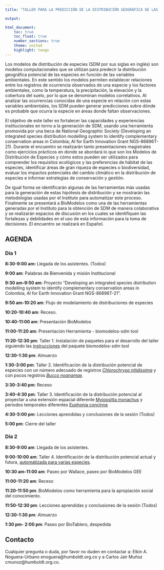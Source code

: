 ---
title: "TALLER PARA LA PREDICCIÓN DE LA DISTRIBUCIÓN GEOGRÁFICA DE LAS ESPECIES COMO HERRAMIENTA PARA LA TOMA DE DECISIONES"

output:

html_document:
    toc: true
    toc_float: true
    number_sections: true
    theme: united
    highlight: tango
---

Los modelos de distribución de especies (SDM por sus siglas en inglés) son modelos computacionales que se utilizan para predecir la distribución geográfica potencial de las especies en función de las variables ambientales. En este sentido los  modelos permiten establecer relaciones entre los registros de ocurrencia observados de una especie y los factores ambientales, como la temperatura, la precipitación, la elevación y la cobertura del suelo, por lo que se denominan modelos correlativos. Al analizar las ocurrencias conocidas de una especie en relación con estas variables ambientales, los SDM pueden generar predicciones sobre dónde es probable que ocurra la especie en áreas donde faltan observaciones.

El objetivo de este taller es fortalecer las capacidades y experiencias institucionales en torno a la generación de SDM, usando una herramienta promovida por una beca de National Geographic Society (Developing an integrated species distribution modelling system to identify complementary conservation areas in Colombia; AI for Earth Innovation Grant NGS-86896T-21). Durante el encuentro se realizarán tanto presentaciones magistrales como ejercicios prácticos en donde se abordará lo que son los Modelos de Distribución de Especies y cómo estos pueden ser utilizados para comprender los requisitos ecológicos y las preferencias de hábitat de las especies, identificar áreas de gran riqueza de especies o biodiversidad, evaluar los impactos potenciales del cambio climático en la distribución de especies e informar estrategias de conservación y gestión. 

De igual forma se identificarán algunas de las herramientas más  usadas para la generación de estas hipótesis de distribución y se mostrarán las metodologías usadas por el Instituto para automatizar este proceso. Finalmente se presentará a BioModelos como una de las herramientas generadas por el Instituto para la obtención de SDM de manera colaborativa y se realizarán espacios de discusión en los cuales se identifiquen las fortalezas y debilidades en el uso de esta información para la toma de decisiones.
El encuentro se realizará en Español. 


## AGENDA 

### Día 1 

**8:30-9:00 am:** Llegada de los asistentes. (Todos)

**9:00 am**: Palabras de Bienvenida y misión Institucional

**9:30 am-9:50 am**: Proyecto “Developing an integrated species distribution modelling system to identify complementary conservation areas in Colombia; AI for Earth Innovation Grant NGS-86896T-21”.

**9:50 am-10:20 am**: Flujo de modelamiento de distribuciones de especies

**10:20-10:40 am**: Receso.

**10:40-11:00 am**: Presentación BioModelos

**11:00-11:20 am**: Presentación Herramienta - biomodelos-sdm tool

**11:20-12:30 pm**: Taller 1. Instalación de paquetes para el desarrollo del taller siguiendo las [instrucciones](setup.html) del paquete biomodelos-sdm tool

**12:30-1:30 pm**: Almuerzo

**1:30-3:00 pm**: Taller 2. Identificación de la distribución potencial de especies con un número adecuado de registros [*Chlorochrysa nitidissima*](https://biomodelos.github.io/tallerNatGeo/working-example-1.html) y con pocos registros [*Bucco noanamae*](https://biomodelos.github.io/tallerNatGeo/working-example-2.html).

**3:30-3:40 pm**: Receso

**3:40-4:30 pm**: Taller 3. Identificación de la distribución potencial al proyectar a una extensión espacial diferente [Myiopsitta monachus](https://biomodelos.github.io/tallerNatGeo/working-example-3.html) y periodos temporales diferentes [Euphonia concinna](https://biomodelos.github.io/tallerNatGeo/working-example-4.html)

**4:30-5:00 pm**: Lecciones aprendidas y conclusiones de la sesión (Todos)

**5:00 pm**: Cierre del taller


### Día 2


**8:30-9:00 am**: Llegada de los asistentes.

**9:00-10:00 am**: Taller 4. Identificación de la distribución potencial actual y futura, [automatizada para varias especies](https://biomodelos.github.io/tallerNatGeo/working-example-5.html).

**10:30 am-11:00 am**: Paseo por Wallace, paseo por BioModelos GEE

**11:00-11:20 am**: Receso

**11:20-11:50 pm**: BioModelos como herramienta para la apropiación social del conocimiento. 

**11:50-12:30 pm**: Lecciones aprendidas y conclusiones de la sesión (Todos)

**12:30-1:30 pm**: Almuerzo

**1:30 pm- 2:00 pm**: Paseo por BioTablero, despedida


## Contacto  
 
Cualquier pregunta o duda, por favor no duden en contactar a: Elkin A. Noguera-Urbano enoguera@humboldt.org.co y a Carlos Jair Muñoz cmunoz@humboldt.org.co.


